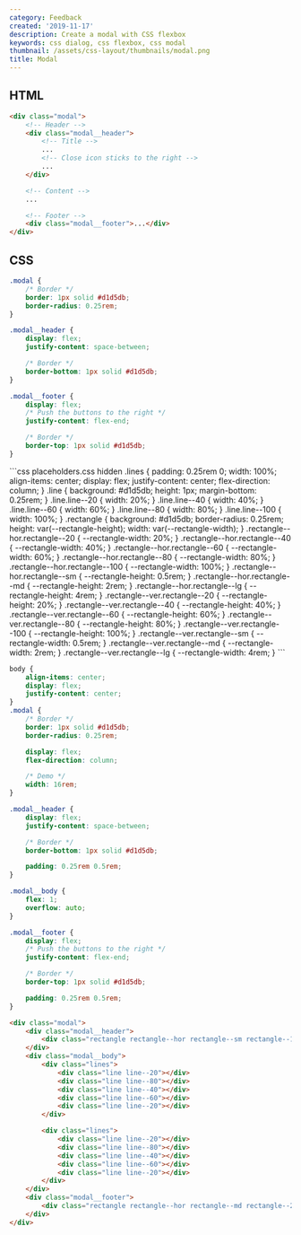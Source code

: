```yaml
---
category: Feedback
created: '2019-11-17'
description: Create a modal with CSS flexbox
keywords: css dialog, css flexbox, css modal
thumbnail: /assets/css-layout/thumbnails/modal.png
title: Modal
---
```


## HTML

```html
<div class="modal">
    <!-- Header -->
    <div class="modal__header">
        <!-- Title -->
        ...
        <!-- Close icon sticks to the right -->
        ...
    </div>

    <!-- Content -->
    ...

    <!-- Footer -->
    <div class="modal__footer">...</div>
</div>
```

## CSS

```css
.modal {
    /* Border */
    border: 1px solid #d1d5db;
    border-radius: 0.25rem;
}

.modal__header {
    display: flex;
    justify-content: space-between;

    /* Border */
    border-bottom: 1px solid #d1d5db;
}

.modal__footer {
    display: flex;
    /* Push the buttons to the right */
    justify-content: flex-end;

    /* Border */
    border-top: 1px solid #d1d5db;
}
```

<Playground>
```css placeholders.css hidden
.lines {
    padding: 0.25rem 0;
    width: 100%;
    align-items: center;
    display: flex;
    justify-content: center;
    flex-direction: column;
}
.line {
    background: #d1d5db;
    height: 1px;
    margin-bottom: 0.25rem;
}
.line.line--20 {
    width: 20%;
}
.line.line--40 {
    width: 40%;
}
.line.line--60 {
    width: 60%;
}
.line.line--80 {
    width: 80%;
}
.line.line--100 {
    width: 100%;
}
.rectangle {
    background: #d1d5db;
    border-radius: 0.25rem;
    height: var(--rectangle-height);
    width: var(--rectangle-width);
}
.rectangle--hor.rectangle--20 {
    --rectangle-width: 20%;
}
.rectangle--hor.rectangle--40 {
    --rectangle-width: 40%;
}
.rectangle--hor.rectangle--60 {
    --rectangle-width: 60%;
}
.rectangle--hor.rectangle--80 {
    --rectangle-width: 80%;
}
.rectangle--hor.rectangle--100 {
    --rectangle-width: 100%;
}
.rectangle--hor.rectangle--sm {
    --rectangle-height: 0.5rem;
}
.rectangle--hor.rectangle--md {
    --rectangle-height: 2rem;
}
.rectangle--hor.rectangle--lg {
    --rectangle-height: 4rem;
}
.rectangle--ver.rectangle--20 {
    --rectangle-height: 20%;
}
.rectangle--ver.rectangle--40 {
    --rectangle-height: 40%;
}
.rectangle--ver.rectangle--60 {
    --rectangle-height: 60%;
}
.rectangle--ver.rectangle--80 {
    --rectangle-height: 80%;
}
.rectangle--ver.rectangle--100 {
    --rectangle-height: 100%;
}
.rectangle--ver.rectangle--sm {
    --rectangle-width: 0.5rem;
}
.rectangle--ver.rectangle--md {
    --rectangle-width: 2rem;
}
.rectangle--ver.rectangle--lg {
    --rectangle-width: 4rem;
}
```

```css styles.css hidden
body {
    align-items: center;
    display: flex;
    justify-content: center;
}
.modal {
    /* Border */
    border: 1px solid #d1d5db;
    border-radius: 0.25rem;

    display: flex;
    flex-direction: column;

    /* Demo */
    width: 16rem;
}

.modal__header {
    display: flex;
    justify-content: space-between;

    /* Border */
    border-bottom: 1px solid #d1d5db;

    padding: 0.25rem 0.5rem;
}

.modal__body {
    flex: 1;
    overflow: auto;
}

.modal__footer {
    display: flex;
    /* Push the buttons to the right */
    justify-content: flex-end;

    /* Border */
    border-top: 1px solid #d1d5db;

    padding: 0.25rem 0.5rem;
}
```

```html index.html hidden
<div class="modal">
    <div class="modal__header">
        <div class="rectangle rectangle--hor rectangle--sm rectangle--100"></div>
    </div>
    <div class="modal__body">
        <div class="lines">
            <div class="line line--20"></div>
            <div class="line line--80"></div>
            <div class="line line--40"></div>
            <div class="line line--60"></div>
            <div class="line line--20"></div>
        </div>

        <div class="lines">
            <div class="line line--20"></div>
            <div class="line line--80"></div>
            <div class="line line--40"></div>
            <div class="line line--60"></div>
            <div class="line line--20"></div>
        </div>
    </div>
    <div class="modal__footer">
        <div class="rectangle rectangle--hor rectangle--md rectangle--20"></div>
    </div>
</div>
```
</Playground>
